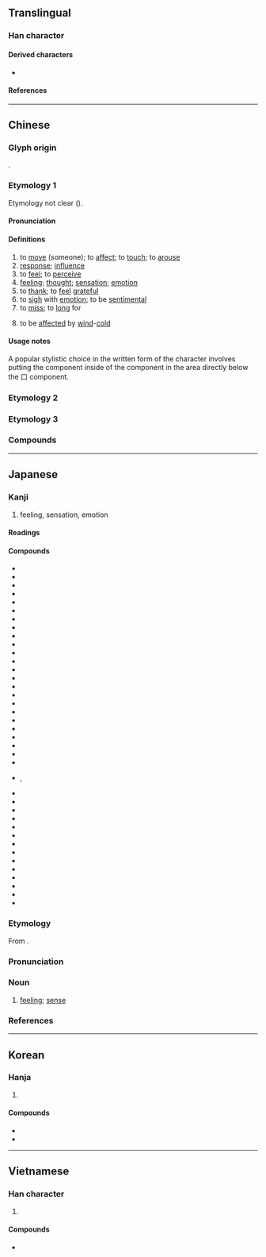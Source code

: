 {{also|惑}}
{{character info}}
==Translingual==
{{stroke order|strokes=13}}

===Han character===
{{Han char|rn=61|rad=心|as=09|sn=13|four=53330|canj=IRP|ids=⿱咸心(GJKV),⿵咸心(HT)}}

====Derived characters====
* {{l|mul|[[𬿯]], [[𭂢]], [[𠿑]], [[㙳]], [[𡢳]], [[憾]], [[撼]], [[澸]], [[𭤚]], [[𣛴]], [[𤐉]], [[𤛸]], [[䃭]], [[𥽇]], [[𫄅]], [[𤜁]], [[䜗]], [[𧾔]], [[轗]]([[𫐘]]), [[𨣝]], [[𫓏]], [[𩞿]], [[𭭹]], [[鱤]]([[鳡]]), [[𪊄]], [[𣤮]], [[𦒝]], [[䫲]], [[𮭗]], [[𦽫]], [[䉞]]}}

====References====
{{Han ref|kx=0395.210|dkj=10953|dj=0733.070|hdz=42321.020|uh=611F}}

----

==Chinese==
{{zh-forms|alt=𫹯:second-round simplified}}

===Glyph origin===
{{Han etym}}
{{Han compound|咸|心|c1=p|c2=s|t2=heart|ls=psc}}.

===Etymology 1===
Etymology not clear ({{zh-ref|Schuessler, 2007}}).

====Pronunciation====
{{zh-pron
|m=gǎn
|m-s=
|c=gam2
|c-t=
|g=
|h=pfs=kám
|j=gan2
|mb=gǒ̤ng
|md=gāng
|mn=kám
|mn-t=gam2
|w=2koe
|x=
|mc=y
|oc=y
|cat=v,n
}}

====Definitions====
{{zh-hanzi}}

# to [[move]] (someone); to [[affect]]; to [[touch]]; to [[arouse]]
# [[response]]; [[influence]]
# to [[feel]]; to [[perceive]]
# [[feeling]]; [[thought]]; [[sensation]]; [[emotion]]
# to [[thank]]; to [[feel]] [[grateful]]
# to [[sigh]] with [[emotion]]; to be [[sentimental]]
# to [[miss]]; to [[long]] for
# {{lb|zh|TCM}} to be [[affect]]ed by [[wind]]-[[cold]]

====Usage notes====
A popular stylistic choice in the written form of the character {{l|zh|感}} involves putting the {{l|zh|心}} component inside of the {{l|zh|咸}} component in the area directly below the 口 component.

===Etymology 2===
{{zh-see|撼|o|to [[shake]]; to [[move]]}}

===Etymology 3===
{{zh-see|憾|o|[[regret]]; [[remorse]]}}

===Compounds===
{{zh-der|感觸|感戴|感到|感德|感動|感恩|感奮|感憤|感服|感官|感光|感荷|感化|感懷|感激|感覺|感慨|感冒|感念|感泣|感情|感染|感人|感傷|感傷主義|感生電流|感受|感嘆/感歎/感叹|感同身受|感悟|感想|感謝|感興趣|感性|感言|感應|感召|感知|傷感|感慨萬千|感舊|傷感情|感人肺腑|感天動地|惡感|感染症|感恩節|交感|口感|感情作用|感情戲|幽默感|同感|感導|偶感|感化教育|感恩荷德|傷時感事|不勝感喟|交叉感染|交感神經|感嘆詞|感電|感篆|感愧並交|可感|感化院|感通|慚感|感人心脾|感覺器官|感興|感紉|感發|感物|感激流涕|感激不盡|感格|感會風雲|感時|感慕|感愴|感愧交集|感情用事|感恩戴義|感恩戴德|感恩圖報|感性知識|感嘆句|感喟|感動天地|感佩|感今懷昔|感人肺肝|感人心曲|感事|好感|情感|感遇|悲感|性感|性冷感|感光紙|心電感應|喜感|律動感|感激涕泗|感動天庭|感訓|使命感|互感應|感涕|感激涕零|悲傷感|安全感|感嘆|冷感症|快感|共同感覺|優越感|今昔之感|壓迫感|外感|二次感染|善感|反感|哀感頑豔|動感|尿道感染|天人感應|倍感親切|多愁善感|知感不盡|懷感|正義感|易感性|敏感話題|應感|病識感|有感而發|成就感|百感|空間感|應物斯感|無力感|磁感應|百感交集|敏感|手感|懷時感物|痛感|疏離感|由衷感激|無感地震|潛伏感染|機感|有感電影|敏感度|有感地震|遙感探測|立體感|靈感|讀後感|美感|肉感|罪惡感|責任感|至感|自卑感|超感覺|遙感|量感|銘感五內|骨感|風樹之感|靜電感應|風熱感冒|音感作畫|音感|第六感|臨感|質感|銘感|臨場感|院內感染|精神感召|自感|觀感|雜感|語感|自感應|風雲感會|預感|電感|孝感}}

----

==Japanese==

===Kanji===
{{ja-kanji|grade=3|rs=心09}}

# feeling, sensation, emotion

====Readings====
{{ja-readings
|goon=こん
|kanon=かん
|kun=かま-ける, かん-じる
}}

====Compounds====
{{der-top|Compounds}}
* {{ja-l|感温}}
* {{ja-l|感化}}
* {{ja-l|感懐}}
* {{ja-r|感慨|かんがい}}
* {{ja-l|感慨無量}}
* {{ja-l|感覚}}
* {{ja-l|感官}}
* {{ja-l|感泣}}
* {{ja-l|感興}}
* {{ja-l|感吟}}
* {{ja-l|感激}}
* {{ja-l|感光}}
* {{ja-l|感謝}}
* {{ja-r|感知|かんち|[[perception]]}}
* {{ja-l|感受}}
* {{ja-l|感受性}}
* {{ja-l|感傷}}
* {{ja-l|感賞}}
* {{ja-l|感情}}
* {{ja-l|感触}}
* {{ja-l|感心}}
* {{ja-l|感性}}
* {{ja-l|感染}}
* {{ja-l|感想}}
* {{ja-l|感嘆}}, {{ja-l|感歎}}
* {{ja-l|感嘆符}}
* {{ja-l|感知}}
* {{ja-l|感電}}
* {{ja-l|感度}}
* {{ja-l|感動}}
* {{ja-l|感動詞}}
* {{ja-l|感得}}
* {{ja-l|感応}}
* {{ja-l|感服}}
* {{ja-l|感奮}}
* {{ja-l|感冒}}
* {{ja-l|感銘}}
* {{ja-l|感涙}}
* {{ja-r|敏感|びんかん|[[sensitivity]]}}
{{der-bottom}}

{{ja-kanjitab|かん|yomi=o}}

===Etymology===
From {{bor|ja|ltc|-|sort=かん}} {{m|zh|感|tr=kom<sup>X</sup>}}.

===Pronunciation===
{{ja-pron|yomi=kanon|かん|acc=1|acc_ref=DJR,NHK}}

===Noun===
{{ja-noun|かん}}

# [[feeling]]; [[sense]]
#: {{ja-usex|[[虚無]]'''感'''|きょむ'''かん'''|'''feeling of''' emptiness}}

===References===
<references/>

----

==Korean==

===Hanja===
{{ko-hanja|[[느끼다|느낄]]|감}}

# {{hanja form of|감|[[feeling]]}}

====Compounds====
* {{ko-l|감기|感氣}}
* {{ko-l|민감|[[sensitivity]]|敏感}}

----

==Vietnamese==

===Han character===
{{vi-hantu|[[cảm]], [[cám]]|rs=心09}}

# {{rfdef|vi|sort=心09}}

====Compounds====
* {{vi-l|mẫn cảm|敏感|[[sensitive]]}}